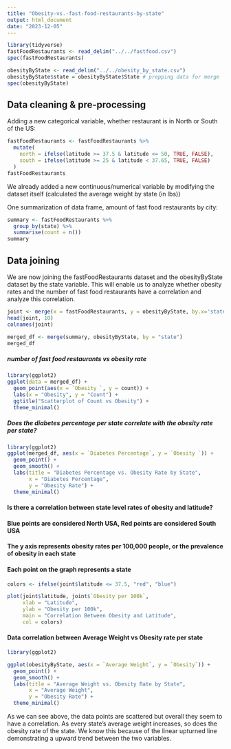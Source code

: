 ---
title: "Obesity-vs.-fast-food-restaurants-by-state"
output: html_document
date: "2023-12-05"
---

```{r}
library(tidyverse)
fastFoodRestaurants <- read_delim("../../fastfood.csv")
spec(fastFoodRestaurants)

obesityByState <- read_delim("../../obesity_by_state.csv")
obesityByState$state = obesityByState$State # prepping data for merge
spec(obesityByState)
```

## Data cleaning & pre-processing

Adding a new categorical variable, whether restaurant is in North or South of the US: 

```{r}
fastFoodRestaurants <- fastFoodRestaurants %>% 
  mutate(
    north = ifelse(latitude >= 37.5 & latitude <= 50, TRUE, FALSE),
    south = ifelse(latitude >= 25 & latitude < 37.65, TRUE, FALSE)
  )
fastFoodRestaurants
```

We already added a new continuous/numerical variable by modifying the dataset itself (calculated the average weight by state (in lbs))


One summarization of data frame, amount of fast food restaurants by city: 

```{r}
summary <- fastFoodRestaurants %>%
  group_by(state) %>%
  summarise(count = n())
summary
```

## Data joining

We are now joining the fastFoodRestaurants dataset and the obesityByState dataset by the state variable. This will enable us to analyze whether obesity rates and the number of fast food restaurants have a correlation and analyze this correlation.

```{r}
joint <- merge(x = fastFoodRestaurants, y = obesityByState, by.x='state', by.y = 'state', fill = -9999) # merging the two big datasets
head(joint, 10)
colnames(joint)
```

```{r}
merged_df <- merge(summary, obesityByState, by = "state")
merged_df
```

##### number of fast food restaurants vs obesity rate
```{r}
library(ggplot2)
ggplot(data = merged_df) +
  geom_point(aes(x = `Obesity `, y = count)) +
  labs(x = "Obesity", y = "Count") +
  ggtitle("Scatterplot of Count vs Obesity") +
  theme_minimal()
```

##### Does the diabetes percentage per state correlate with the obesity rate per state?
```{r}
library(ggplot2)
ggplot(merged_df, aes(x = `Diabetes Percentage`, y = `Obesity `)) +
  geom_point() +
  geom_smooth() +
  labs(title = "Diabetes Percentage vs. Obesity Rate by State",
       x = "Diabetes Percentage",
       y = "Obesity Rate") +
  theme_minimal()
```

#### Is there a correlation between state level rates of obesity and latitude?

#### Blue points are considered North USA, Red points are considered South USA
#### The y axis represents obesity rates per 100,000 people, or the prevalence of obesity in each state
#### Each point on the graph represents a state
```{r}
colors <- ifelse(joint$latitude <= 37.5, "red", "blue")

plot(joint$latitude, joint$`Obesity per 100k`, 
     xlab = "Latitude",
     ylab = "Obesity per 100k",
     main = "Correlation Between Obesity and Latitude",
     col = colors)
```
#### Data correlation between Average Weight vs Obesity rate per state
```{r}
library(ggplot2)

ggplot(obesityByState, aes(x = `Average Weight`, y = `Obesity`)) +
  geom_point() +
  geom_smooth() +
  labs(title = "Average Weight vs. Obesity Rate by State",
       x = "Average Weight",
       y = "Obesity Rate") +
  theme_minimal()

```
As we can see above, the data points are scattered but overall they seem to have a correlation. As every state's average weight increases, so does the obesity rate of the state. We know this because of the linear upturned line demonstrating a upward trend between the two variables. 
